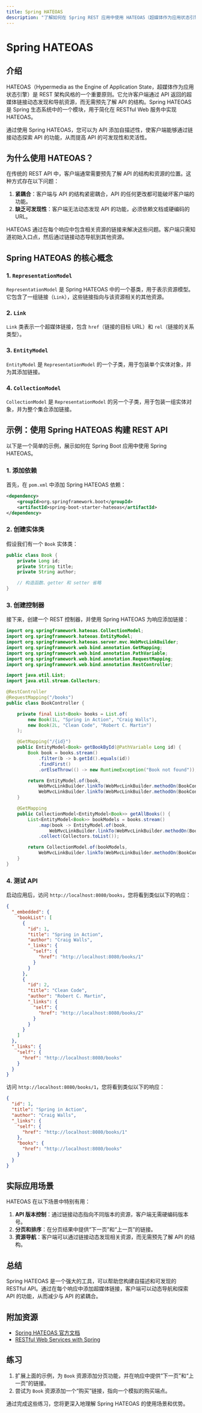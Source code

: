 ```yaml
---
title: Spring HATEOAS
description: "了解如何在 Spring REST 应用中使用 HATEOAS（超媒体作为应用状态引擎）来构建可发现和自描述的 API。"
---
```


# Spring HATEOAS

## 介绍

HATEOAS（Hypermedia as the Engine of Application State，超媒体作为应用状态引擎）是 REST 架构风格的一个重要原则。它允许客户端通过 API 返回的超媒体链接动态发现和导航资源，而无需预先了解 API 的结构。Spring HATEOAS 是 Spring 生态系统中的一个模块，用于简化在 RESTful Web 服务中实现 HATEOAS。

通过使用 Spring HATEOAS，您可以为 API 添加自描述性，使客户端能够通过链接动态探索 API 的功能，从而提高 API 的可发现性和灵活性。

## 为什么使用 HATEOAS？

在传统的 REST API 中，客户端通常需要预先了解 API 的结构和资源的位置。这种方式存在以下问题：

1. **紧耦合**：客户端与 API 的结构紧密耦合，API 的任何更改都可能破坏客户端的功能。
2. **缺乏可发现性**：客户端无法动态发现 API 的功能，必须依赖文档或硬编码的 URL。

HATEOAS 通过在每个响应中包含相关资源的链接来解决这些问题。客户端只需知道初始入口点，然后通过链接动态导航到其他资源。

## Spring HATEOAS 的核心概念

### 1. `RepresentationModel`

`RepresentationModel` 是 Spring HATEOAS 中的一个基类，用于表示资源模型。它包含了一组链接（`Link`），这些链接指向与该资源相关的其他资源。

### 2. `Link`

`Link` 类表示一个超媒体链接，包含 `href`（链接的目标 URL）和 `rel`（链接的关系类型）。

### 3. `EntityModel`

`EntityModel` 是 `RepresentationModel` 的一个子类，用于包装单个实体对象，并为其添加链接。

### 4. `CollectionModel`

`CollectionModel` 是 `RepresentationModel` 的另一个子类，用于包装一组实体对象，并为整个集合添加链接。

## 示例：使用 Spring HATEOAS 构建 REST API

以下是一个简单的示例，展示如何在 Spring Boot 应用中使用 Spring HATEOAS。

### 1. 添加依赖

首先，在 `pom.xml` 中添加 Spring HATEOAS 依赖：

```xml
<dependency>
    <groupId>org.springframework.boot</groupId>
    <artifactId>spring-boot-starter-hateoas</artifactId>
</dependency>
```

### 2. 创建实体类

假设我们有一个 `Book` 实体类：

```java
public class Book {
    private Long id;
    private String title;
    private String author;

    // 构造函数、getter 和 setter 省略
}
```

### 3. 创建控制器

接下来，创建一个 REST 控制器，并使用 Spring HATEOAS 为响应添加链接：

```java
import org.springframework.hateoas.CollectionModel;
import org.springframework.hateoas.EntityModel;
import org.springframework.hateoas.server.mvc.WebMvcLinkBuilder;
import org.springframework.web.bind.annotation.GetMapping;
import org.springframework.web.bind.annotation.PathVariable;
import org.springframework.web.bind.annotation.RequestMapping;
import org.springframework.web.bind.annotation.RestController;

import java.util.List;
import java.util.stream.Collectors;

@RestController
@RequestMapping("/books")
public class BookController {

    private final List<Book> books = List.of(
        new Book(1L, "Spring in Action", "Craig Walls"),
        new Book(2L, "Clean Code", "Robert C. Martin")
    );

    @GetMapping("/{id}")
    public EntityModel<Book> getBookById(@PathVariable Long id) {
        Book book = books.stream()
            .filter(b -> b.getId().equals(id))
            .findFirst()
            .orElseThrow(() -> new RuntimeException("Book not found"));

        return EntityModel.of(book,
            WebMvcLinkBuilder.linkTo(WebMvcLinkBuilder.methodOn(BookController.class).getBookById(id)).withSelfRel(),
            WebMvcLinkBuilder.linkTo(WebMvcLinkBuilder.methodOn(BookController.class).getAllBooks()).withRel("books"));
    }

    @GetMapping
    public CollectionModel<EntityModel<Book>> getAllBooks() {
        List<EntityModel<Book>> bookModels = books.stream()
            .map(book -> EntityModel.of(book,
                WebMvcLinkBuilder.linkTo(WebMvcLinkBuilder.methodOn(BookController.class).getBookById(book.getId())).withSelfRel()))
            .collect(Collectors.toList());

        return CollectionModel.of(bookModels,
            WebMvcLinkBuilder.linkTo(WebMvcLinkBuilder.methodOn(BookController.class).getAllBooks()).withSelfRel());
    }
}
```

### 4. 测试 API

启动应用后，访问 `http://localhost:8080/books`，您将看到类似以下的响应：

```json
{
  "_embedded": {
    "bookList": [
      {
        "id": 1,
        "title": "Spring in Action",
        "author": "Craig Walls",
        "_links": {
          "self": {
            "href": "http://localhost:8080/books/1"
          }
        }
      },
      {
        "id": 2,
        "title": "Clean Code",
        "author": "Robert C. Martin",
        "_links": {
          "self": {
            "href": "http://localhost:8080/books/2"
          }
        }
      }
    ]
  },
  "_links": {
    "self": {
      "href": "http://localhost:8080/books"
    }
  }
}
```

访问 `http://localhost:8080/books/1`，您将看到类似以下的响应：

```json
{
  "id": 1,
  "title": "Spring in Action",
  "author": "Craig Walls",
  "_links": {
    "self": {
      "href": "http://localhost:8080/books/1"
    },
    "books": {
      "href": "http://localhost:8080/books"
    }
  }
}
```

## 实际应用场景

HATEOAS 在以下场景中特别有用：

1. **API 版本控制**：通过链接动态指向不同版本的资源，客户端无需硬编码版本号。
2. **分页和排序**：在分页结果中提供“下一页”和“上一页”的链接。
3. **资源导航**：客户端可以通过链接动态发现相关资源，而无需预先了解 API 的结构。

## 总结

Spring HATEOAS 是一个强大的工具，可以帮助您构建自描述和可发现的 RESTful API。通过在每个响应中添加超媒体链接，客户端可以动态导航和探索 API 的功能，从而减少与 API 的紧耦合。

## 附加资源

- [Spring HATEOAS 官方文档](https://docs.spring.io/spring-hateoas/docs/current/reference/html/)
- [RESTful Web Services with Spring](https://spring.io/guides/gs/rest-hateoas/)

## 练习

1. 扩展上面的示例，为 `Book` 资源添加分页功能，并在响应中提供“下一页”和“上一页”的链接。
2. 尝试为 `Book` 资源添加一个“购买”链接，指向一个模拟的购买端点。

通过完成这些练习，您将更深入地理解 Spring HATEOAS 的使用场景和优势。